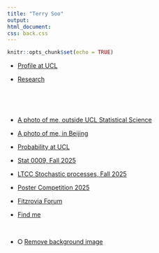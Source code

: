```yaml
---
title: "Terry Soo"
output: 
html_document: 
css: back.css
---
```




```r
knitr::opts_chunk$set(echo = TRUE)
```

*  [Profile at UCL](https://www.ucl.ac.uk/mathematical-physical-sciences/dr-terry-soo)



*  [Research](https://tsoo-math.github.io/m3/research.html)

<br>


<br>

*  [A photo of me, outside UCL Statistical Science](https://tsoo-math.github.io/Terry-ucl-stats.jpeg)


* [A photo of me, in Beijing](https://tsoo-math.github.io/m3/terrysoo.htm)



* [Probability at UCL](https://sites.google.com/view/probability-at-ucl/home?authuser=0)



*  [Stat 0009, Fall 2025](https://tsoo-math.github.io/ucl6/skeleton-stat9-2025.html)


*  [LTCC Stochastic processes, Fall 2025](https://tsoo-math.github.io/lttc/skeleton-LTTC-2025.html)


* [Poster Competition 2025](https://tsoo-math.github.io/ucl2/grst/2025-poster.html)


* [Fitzrovia Forum](https://tsoo-math.github.io/Fitzrovia.html)
<br>

*    [Find me](https://tsoo-math.github.io/find.html)

<br>




* &#x2B58; [Remove background image](https://tsoo-math.github.io/index-noback.html)


